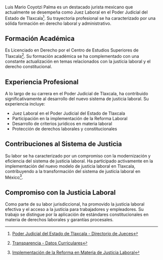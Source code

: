Luis Mario Coyotzi Palma es un destacado jurista mexicano que actualmente se desempeña como Juez Laboral en el Poder Judicial del Estado de Tlaxcala[^1]. Su trayectoria profesional se ha caracterizado por una sólida formación en derecho laboral y administrativo.

## Formación Académica

Es Licenciado en Derecho por el Centro de Estudios Superiores de Tlaxcala[^2]. Su formación académica se ha complementado con una constante actualización en temas relacionados con la justicia laboral y el derecho constitucional.

## Experiencia Profesional

A lo largo de su carrera en el Poder Judicial de Tlaxcala, ha contribuido significativamente al desarrollo del nuevo sistema de justicia laboral. Su experiencia incluye:

- Juez Laboral en el Poder Judicial del Estado de Tlaxcala
- Participación en la implementación de la Reforma Laboral
- Desarrollo de criterios jurídicos en materia laboral
- Protección de derechos laborales y constitucionales

## Contribuciones al Sistema de Justicia

Su labor se ha caracterizado por un compromiso con la modernización y eficiencia del sistema de justicia laboral. Ha participado activamente en la implementación del nuevo modelo de justicia laboral en Tlaxcala, contribuyendo a la transformación del sistema de justicia laboral en México[^3].

## Compromiso con la Justicia Laboral

Como parte de su labor jurisdiccional, ha promovido la justicia laboral efectiva y el acceso a la justicia para trabajadores y empleadores. Su trabajo se distingue por la aplicación de estándares constitucionales en materia de derechos laborales y garantías procesales.

[^1]: [Poder Judicial del Estado de Tlaxcala - Directorio de Jueces](https://tsjtlaxcala.gob.mx/)

[^2]: [Transparencia - Datos Curriculares](https://tsjtlaxcala.gob.mx/transparencia/)

[^3]: [Implementación de la Reforma en Materia de Justicia Laboral](https://tsjtlaxcala.gob.mx/)
